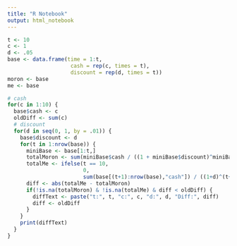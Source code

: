 ```yaml
---
title: "R Notebook"
output: html_notebook
---
```


```r
t <- 10
c <- 1
d <- .05
base <- data.frame(time = 1:t, 
                    cash = rep(c, times = t), 
                    discount = rep(d, times = t))
moron <- base
me <- base
```


```r
# cash
for(c in 1:10) {
  base$cash <- c
  oldDiff <- sum(c)
  # discount
  for(d in seq(0, 1, by = .01)) {
    base$discount <- d
    for(t in 1:nrow(base)) {
      miniBase <- base[1:t,]
      totalMoron <- sum(miniBase$cash / ((1 + miniBase$discount)^miniBase$time))
      totalMe <- ifelse(t == 10,
                        0,
                        sum(base[(t+1):nrow(base),"cash"]) / ((1+d)^(t+1)))
      diff <- abs(totalMe - totalMoron)
      if(!is.na(totalMoron) & !is.na(totalMe) & diff < oldDiff) {
        diffText <- paste("t:", t, "c:", c, "d:", d, "Diff:", diff)
        diff <- oldDiff
      }
    }
    print(diffText)
  }
}
```

